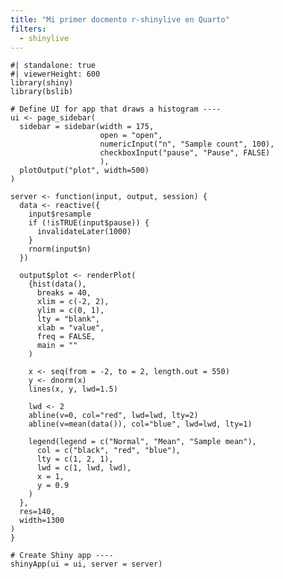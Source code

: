 ```yaml
---
title: "Mi primer docmento r-shinylive en Quarto"
filters:
  - shinylive
---
```


```shinylive-r
#| standalone: true
#| viewerHeight: 600
library(shiny)
library(bslib)

# Define UI for app that draws a histogram ----
ui <- page_sidebar(
  sidebar = sidebar(width = 175, 
                    open = "open",
                    numericInput("n", "Sample count", 100),
                    checkboxInput("pause", "Pause", FALSE)
                    ),
  plotOutput("plot", width=500)
)

server <- function(input, output, session) {
  data <- reactive({
    input$resample
    if (!isTRUE(input$pause)) {
      invalidateLater(1000)
    }
    rnorm(input$n)
  })
  
  output$plot <- renderPlot(
    {hist(data(),
      breaks = 40,
      xlim = c(-2, 2),
      ylim = c(0, 1),
      lty = "blank",
      xlab = "value",
      freq = FALSE,
      main = ""
    )
    
    x <- seq(from = -2, to = 2, length.out = 550)
    y <- dnorm(x)
    lines(x, y, lwd=1.5)
    
    lwd <- 2
    abline(v=0, col="red", lwd=lwd, lty=2)
    abline(v=mean(data()), col="blue", lwd=lwd, lty=1)

    legend(legend = c("Normal", "Mean", "Sample mean"),
      col = c("black", "red", "blue"),
      lty = c(1, 2, 1),
      lwd = c(1, lwd, lwd),
      x = 1,
      y = 0.9
    )
  }, 
  res=140,     
  width=1300
)
}

# Create Shiny app ----
shinyApp(ui = ui, server = server)
```